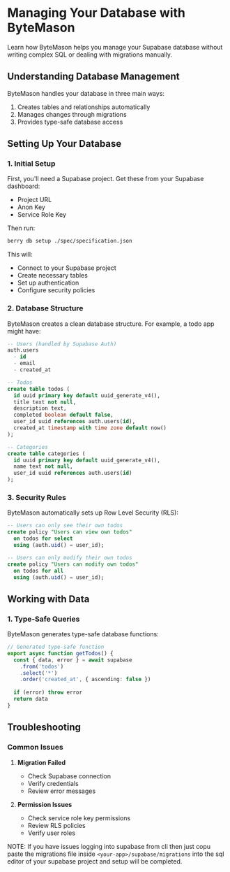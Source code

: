 # Managing Your Database with ByteMason

Learn how ByteMason helps you manage your Supabase database without writing complex SQL or dealing with migrations manually.

## Understanding Database Management

ByteMason handles your database in three main ways:
1. Creates tables and relationships automatically
2. Manages changes through migrations
3. Provides type-safe database access

## Setting Up Your Database

### 1. Initial Setup

First, you'll need a Supabase project. Get these from your Supabase dashboard:
- Project URL
- Anon Key
- Service Role Key

Then run:
```bash
berry db setup ./spec/specification.json
```

This will:
- Connect to your Supabase project
- Create necessary tables
- Set up authentication
- Configure security policies

### 2. Database Structure

ByteMason creates a clean database structure. For example, a todo app might have:

```sql
-- Users (handled by Supabase Auth)
auth.users
  - id
  - email
  - created_at

-- Todos
create table todos (
  id uuid primary key default uuid_generate_v4(),
  title text not null,
  description text,
  completed boolean default false,
  user_id uuid references auth.users(id),
  created_at timestamp with time zone default now()
);

-- Categories
create table categories (
  id uuid primary key default uuid_generate_v4(),
  name text not null,
  user_id uuid references auth.users(id)
);
```

### 3. Security Rules

ByteMason automatically sets up Row Level Security (RLS):

```sql
-- Users can only see their own todos
create policy "Users can view own todos"
  on todos for select
  using (auth.uid() = user_id);

-- Users can only modify their own todos
create policy "Users can modify own todos"
  on todos for all
  using (auth.uid() = user_id);
```

## Working with Data

### 1. Type-Safe Queries

ByteMason generates type-safe database functions:

```typescript
// Generated type-safe function
export async function getTodos() {
  const { data, error } = await supabase
    .from('todos')
    .select('*')
    .order('created_at', { ascending: false })
  
  if (error) throw error
  return data
}

```

## Troubleshooting

### Common Issues

1. **Migration Failed**
   - Check Supabase connection
   - Verify credentials
   - Review error messages

2. **Permission Issues**
   - Check service role key permissions
   - Review RLS policies
   - Verify user roles

NOTE: If you have issues logging into supabase from cli then just copu paste the migrations file inside `<your-app>/supabase/migrations` into the sql editor of your supabase project and setup will be completed.